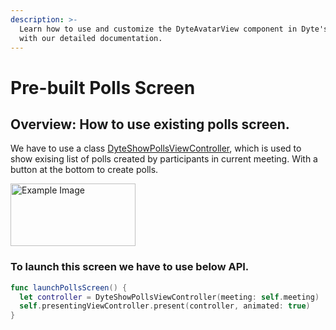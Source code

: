 ```yaml
---
description: >-
  Learn how to use and customize the DyteAvatarView component in Dyte's iOS UiKit
  with our detailed documentation.
---
```


# Pre-built Polls Screen
## Overview: How to use existing polls screen.
We have to use a class [DyteShowPollsViewController](/ios/components/dyte-polls), which is used to show exising list of polls
created by participants in current meeting. With a button at the bottom to create polls.

<img src="/static/ios/ios_show_polls.png" alt="Example Image" width="200" height="100"/>

### To launch this screen we have to use below API.

```swift
func launchPollsScreen() {
  let controller = DyteShowPollsViewController(meeting: self.meeting)
  self.presentingViewController.present(controller, animated: true)
}
```

<head>
  <title>iOS DyteAvatarView</title>
</head>
